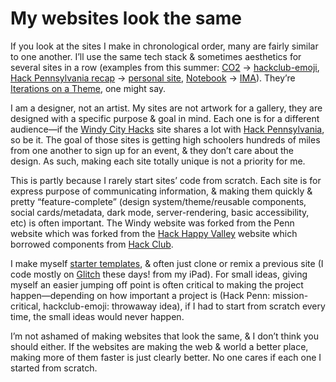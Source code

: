 # My websites look the same

If you look at the sites I make in chronological order, many are fairly similar to one another. I’ll use the same tech stack & sometimes aesthetics for several sites in a row (examples from this summer: [CO2](https://co2.now.sh) → [hackclub-emoji](https://hackclub-emoji.now.sh), [Hack Pennsylvania recap](https://hackpenn.com) → [personal site](https://github.com/kingofdevs), [Notebook](https://notebook.lachlanjc.me) → [IMA](https://ima.lachlanjc.me)). They’re [Iterations on a Theme](https://jxnblk.com/blog/iterations-on-a-theme/), one might say.

I am a designer, not an artist. My sites are not artwork for a gallery, they are designed with a specific purpose & goal in mind. Each one is for a different audience—if the [Windy City Hacks](https://windyhacks.com) site shares a lot with [Hack Pennsylvania](https://hackpenn.com), so be it. The goal of those sites is getting high schoolers hundreds of miles from one another to sign up for an event, & they don’t care about the design. As such, making each site totally unique is not a priority for me.

This is partly because I rarely start sites’ code from scratch. Each site is for express purpose of communicating information, & making them quickly & pretty “feature-complete” (design system/theme/reusable components, social cards/metadata, dark mode, server-rendering, basic accessibility, etc) is often important. The Windy website was forked from the Penn website which was forked from the [Hack Happy Valley](https://hackhappyvalley.com) website which borrowed components from [Hack Club](https://hackclub.com).

I make myself [starter templates](https://github.com/lachlanjc/next-mdx-rebass-theme-ui), & often just clone or remix a previous site (I code mostly on [Glitch](https://glitch.com) these days! from my iPad). For small ideas, giving myself an easier jumping off point is often critical to making the project happen—depending on how important a project is (Hack Penn: mission-critical, hackclub-emoji: throwaway idea), if I had to start from scratch every time, the small ideas would never happen.

I’m not ashamed of making websites that look the same, & I don’t think you should either. If the websites are making the web & world a better place, making more of them faster is just clearly better. No one cares if each one I started from scratch.
